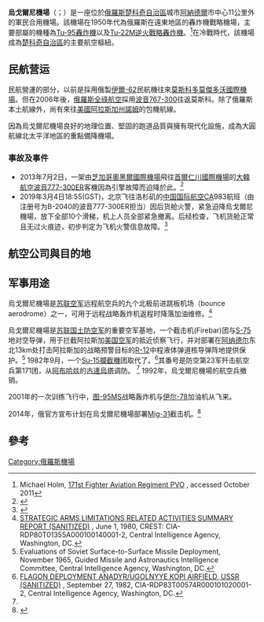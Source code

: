 {{Infobox airport
| name            = 烏戈爾尼機場<br>Аэропорт Угольный<br>Ugolny Airport
| nativename      = 
| image           = Anadyr-Ugolny-August2006.jpg
| image-width     = 200
| IATA            = DYR
| ICAO            = UHMA
| type            = 軍民合用
| owner           = 
| operator        = [[楚科奇航空|楚科奇航空]]
| city-served     = [[阿納德爾|阿納德爾]]
| location        = [[俄羅斯|俄羅斯]][[阿納德爾|阿納德爾]]
| hub             = <div>
*[[楚科奇航空|楚科奇航空]]</div>
| elevation-f     = 194
| elevation-m     = 59
| coordinates     = {{coord|64|44|6|N|177|44|30|E|type:airport}}
| website         = 
| metric-rwy      = y
| r1-number       = 01/19
| r1-length-f     = 11,483
| r1-length-m     = 3,500
| r1-surface      = [[混凝土|混凝土]]
| footnotes       = 
}}
'''烏戈爾尼機場'''（{{lang-rus|Аэропорт Угольный|Aeroport Ugol'ny}}；{{Airport codes|DYR|UHMA}}）是一座位於[[俄羅斯|俄羅斯]][[楚科奇自治區|楚科奇自治區]]城市[[阿納德爾|阿納德爾]]市中心11公里外的軍民合用機場。該機場在1950年代為俄羅斯在遠東地區的轟炸機戰略機場，主要部屬的機種為[[Tu-95轟炸機|Tu-95轟炸機]]以及[[Tu-22M逆火戰略轟炸機|Tu-22M逆火戰略轟炸機]]。<ref name="#1">Michael Holm, [http://www.ww2.dk/new/air%20force/regiment/iap/171iap.htm 171st Fighter Aviation Regiment PVO] {{Wayback|url=http://www.ww2.dk/new/air%20force/regiment/iap/171iap.htm |date=20190914114401 }}, accessed October 2011</ref>在冷戰時代，該機場成為[[楚科奇自治區|楚科奇自治區]]的主要航空樞紐。

==民航营运==
民航營運的部分，以前是採用俄製[[伊爾-62|伊爾-62]]民航機往來[[莫斯科|莫斯科]][[多莫傑多沃國際機場|多莫傑多沃國際機場]]。但在2006年後，[[俄羅斯全祿航空|俄羅斯全祿航空]]採用[[波音767|波音767-300]]往返莫斯科。除了俄羅斯本土航線外，尚有來往[[美國|美國]][[阿拉斯加州|阿拉斯加州]][[諾姆_(阿拉斯加州)|諾姆]]的包機航線。

因為烏戈爾尼機場良好的地理位置、堅固的跑道品質與擁有現代化設施，成為大圓航線北太平洋地區的重點備降機場。

===事故及事件===
*2013年7月2日，一架由[[芝加哥|芝加哥]][[奧黑爾國際機場|奧黑爾國際機場]]飛往[[首爾|首爾]][[仁川國際機場|仁川國際機場]]的[[大韓航空|大韓航空]][[波音777|波音777-300ER]]客機因為引擎故障而迫降於此。<ref name=avherald-2013-07-02>{{cite web|last=Hradecky|first=Simon|title=Incident: Korean B773 over Pacific on Jul 2nd 2013, engine shut down in flight|url=http://avherald.com/h?article=464b75c6&opt=4096|work={{link-en|Aviation Herald|Aviation Herald}}|accessdate=2 July 2013}}</ref>
*2019年3月4日18:55(GST)，北京飞往洛杉矶的[[中国国际航空|中国国际航空]]CA983航班（由注册号为B-2040的波音777-300ER担当）因后货舱火警，紧急迫降烏戈爾尼機場，放下全部10个滑梯，机上人员全部紧急撤离。后经检查，飞机货舱正常且无过火痕迹，初步判定为飞机火警信息故障。<ref>{{Cite web |url=http://world.huanqiu.com/exclusive/2019-03/14479324.html |title=环球网：国航航班突发火警 紧急备降俄罗斯阿纳德尔机场 |access-date=2019-03-06 |archive-date=2019-06-05 |archive-url=https://web.archive.org/web/20190605110409/http://world.huanqiu.com/exclusive/2019-03/14479324.html |dead-url=no }}</ref>

==航空公司與目的地==
{{Airport-dest-list
| [[楚科奇航空|楚科奇航空]]| {{tsl|en|Egvekinot|耶吉柯諾特}}、{{tsl|en|Keperveyem|柯波爾耶姆}}、{{tsl|en|Lavrentiya|拉雅恩提亞}}、[[佩韦克|佩韦克]]、{{tsl|en|Markovo, Chukotka Autonomous Okrug||馬爾科沃}}、{{tsl|en|Provideniya|普羅維迪尼亞}}<!-- according to Russian Wikipedia, airport articles-->
| [[雅库茨克航空|雅庫提亞航空]]| [[伯力|伯力]]、[[馬加丹|馬加丹]]、[[雅库茨克|雅库茨克]]
| [[烏塔航空|烏塔航空]]| [[伏努科沃國際機場|莫斯科-伏努科沃]]
| [[堪察加彼得巴甫洛夫斯克航空|堪察加彼得巴甫洛夫斯克航空]]| [[堪察加彼得巴甫洛夫斯克機場|堪察加彼得巴甫洛夫斯克]]
}}

==军事用途==
烏戈爾尼機場是[[苏联空军|苏联空军]]远程航空兵的九个北极前进跳板机场（bounce aerodrome）之一，可用于远程战略轰炸机返程时降落加油维修。<ref name="sal80">[https://www.cia.gov/library/readingroom/docs/CIA-RDP80T01355A000100140001-2.pdf STRATEGIC ARMS LIMITATIONS RELATED ACTIVITIES SUMMARY REPORT (SANITIZED)] {{Wayback|url=https://www.cia.gov/library/readingroom/docs/CIA-RDP80T01355A000100140001-2.pdf |date=20190125020338 }}, June 1, 1980, CREST: CIA-RDP80T01355A000100140001-2, Central Intelligence Agency, Washington, DC.</ref> 

烏戈爾尼機場是[[苏联国土防空军|苏联国土防空军]]的重要空军基地，一个{{tsl|en|Yakovlev Yak-28|雅克-28}}截击机(Firebar)团与[[S-75导弹|S-75]]地对空导弹，用于拦截阿拉斯加[[美国空军|美国空军]]的抵近侦察飞行，并对部署在[[阿纳德尔|阿纳德尔]]东北13km处打击阿拉斯加的战略预警目标的[[R-12德维纳河导弹|R-12]]中程液体弹道核导弹阵地提供保护。<ref name="missile65">Evaluations of Soviet Surface-to-Surface Missile Deployment, November 1965, Guided Missile and Astronautics Intelligence Committee, Central Intelligence Agency, Washington, DC.</ref> 1982年9月，一个[[Su-15攔截機|Su-15攔截機]]团取代了{{tsl|en|Yakovlev Yak-28|雅克-28}}。<ref>[https://www.cia.gov/library/readingroom/document/cia-rdp83t00574r000101020001-2 FLAGON DEPLOYMENT ANADYR/UGOLNYYE KOPI AIRFIELD, USSR (SANITIZED)] {{Wayback|url=https://www.cia.gov/library/readingroom/document/cia-rdp83t00574r000101020001-2 |date=20190612093828 }}, September 27, 1982, CIA-RDP83T00574R000101020001-2, Central Intelligence Agency, Washington, DC.</ref>其番号是{{tsl|en|11th Air Army|防空第11集团军}}防空第23军歼击航空兵第171团，从[[阿布哈兹|阿布哈兹]]的[[古達烏塔|古達烏塔]]调防。 <ref name="#1"/> 1992年，烏戈爾尼機場的航空兵撤销。

2001年的一次训练飞行中，[[Tu-95轟炸機|图-95]]MS战略轰炸机与[[伊尔-78|伊尔-78]]加油机从{{tsl|en|Engels-2 (air base)|恩格斯空军基地}}飞来。

2014年，俄官方宣布计划在烏戈爾尼機場部署[[米格-31戰鬥機|Mig-31]]截击机。<ref>{{Cite web |url=https://theaviationist.com/2014/10/28/mig-31-based-arctic/ |title=存档副本 |access-date=2019-03-06 |archive-date=2020-12-01 |archive-url=https://web.archive.org/web/20201201134332/https://theaviationist.com/2014/10/28/mig-31-based-arctic/ |dead-url=no }}</ref>

==參考==
{{reflist}}


{{Airports in Russia}}

[[Category:俄羅斯機場|Category:俄羅斯機場]]